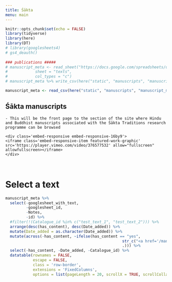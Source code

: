 ```yaml
---
title: Śākta
menu: main
---
```


```r
knitr::opts_chunk$set(echo = FALSE)
library(tidyverse)
library(here)
library(DT)
# library(googlesheets4)
# gs4_deauth()
 
### publications #####
# manuscript_meta <- read_sheet("https://docs.google.com/spreadsheets/d/10pwVATuDKQDj7_X67Bc_EDO5Wm6wgVvCG8N7fIiC2Y4/edit?usp=sharing",
#            sheet = "texts",
#            col_types = "c")
# manuscript_meta %>% write_csv(here("static", "manuscripts", "manuscript_meta.csv"))

manuscript_meta <- read_csv(here("static", "manuscripts", "manuscript_meta.csv"))
```


<div class="row manuscript-list-page-header">
<div class="col-sm-12">
# Śākta manuscripts
</div>
</div>

<div class="row">
```block
- This will be the front page to the section of the site where Hindu and Buddhist manuscripts associated with the Śākta Traditions research programme can be browsed

```

```block
<div class='embed-responsive embed-responsive-16by9'>
<iframe class='embed-responsive-item featured-work-graphic' src='https://player.vimeo.com/video/376577532' allow="fullscreen" allowfullscreen></iframe>
</div>

```

</div>

<div class="row">
<div class="col-sm-12">
<br>

# Select a text

```r
manuscript_meta %>% 
  select(-googlesheet_with_text, 
         -googlesheet_id, 
         -Notes,
         -id) %>% 
  #filter(!(Catalogue_id %in% c("test_text_1", "test_text_2"))) %>% 
  arrange(desc(has_content), desc(Date_added)) %>% 
  mutate(Date_added = as.character(Date_added)) %>% 
  mutate(across(-has_content, ~ifelse(has_content == "yes", 
                                                   str_c("<a href='/manuscripts/", Catalogue_id, "/'>", ., "</a>"),
                                                   .))) %>% 
  select(-has_content, -Date_added, -Catalogue_id) %>% 
  datatable(rownames = FALSE,
            escape = FALSE,
            class = 'row-border',
            extensions = 'FixedColumns', 
            options = list(pageLength = 20, scrollX = TRUE, scrollCollapse = TRUE)) 
```
<br>

</div>
</div>